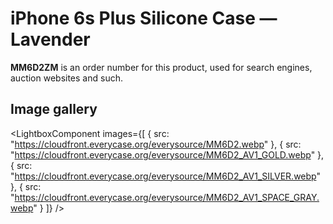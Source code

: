 
# iPhone 6s Plus Silicone Case — Lavender

<Callout type='info' emoji='👉🏻'>**MM6D2ZM** is an order number for this product, used for search engines, auction websites and such.</Callout>

## Image gallery

<LightboxComponent
    images={[
      {
        src: "https://cloudfront.everycase.org/everysource/MM6D2.webp"
      },
      {
        src: "https://cloudfront.everycase.org/everysource/MM6D2_AV1_GOLD.webp"
      },
      {
        src: "https://cloudfront.everycase.org/everysource/MM6D2_AV1_SILVER.webp"
      },
      {
        src: "https://cloudfront.everycase.org/everysource/MM6D2_AV1_SPACE_GRAY.webp"
      }
    ]}
  />

